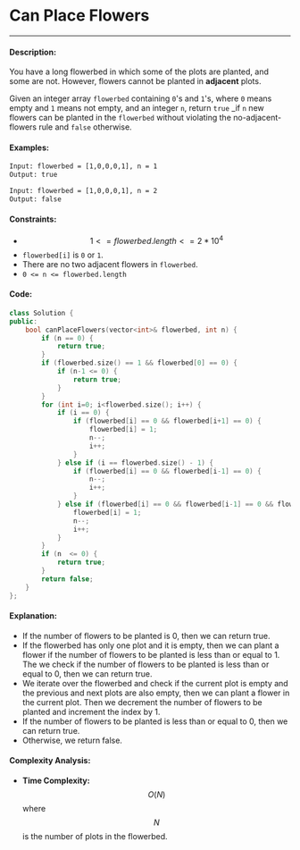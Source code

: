 # Can Place Flowers

-----

#### Description: 

You have a long flowerbed in which some of the plots are planted, and some are not. However, flowers cannot be planted in **adjacent** plots.

Given an integer array ```flowerbed``` containing ```0```'s and ```1```'s, where ```0``` means empty and ```1``` means not empty, and an integer ```n```, return ```true``` _if ```n``` new flowers can be planted in the ```flowerbed``` without violating the no-adjacent-flowers rule and ```false``` otherwise.

#### Examples:

```txt
Input: flowerbed = [1,0,0,0,1], n = 1
Output: true
```

```txt
Input: flowerbed = [1,0,0,0,1], n = 2
Output: false
```

#### Constraints: 

- $$1 <= flowerbed.length <= 2 * 10^4$$
- ```flowerbed[i]``` is ```0``` or ```1```.
- There are no two adjacent flowers in ```flowerbed```.
- ```0 <= n <= flowerbed.length```

#### Code: 

```cpp
class Solution {
public:
    bool canPlaceFlowers(vector<int>& flowerbed, int n) {
        if (n == 0) {
            return true;
        }
        if (flowerbed.size() == 1 && flowerbed[0] == 0) {
            if (n-1 <= 0) {
                return true;
            }
        }
        for (int i=0; i<flowerbed.size(); i++) {
            if (i == 0) {
                if (flowerbed[i] == 0 && flowerbed[i+1] == 0) {
                    flowerbed[i] = 1;
                    n--;
                    i++;
                }
            } else if (i == flowerbed.size() - 1) {
                if (flowerbed[i] == 0 && flowerbed[i-1] == 0) {
                    n--;
                    i++;
                }
            } else if (flowerbed[i] == 0 && flowerbed[i-1] == 0 && flowerbed[i+1] == 0) {
                flowerbed[i] = 1;
                n--;
                i++;
            }
        }
        if (n  <= 0) {
            return true;
        }
        return false;
    }
};
```

#### Explanation:

- If the number of flowers to be planted is 0, then we can return true.
- If the flowerbed has only one plot and it is empty, then we can plant a flower if the number of flowers to be planted is less than or equal to 1. The we check if the number of flowers to be planted is less than or equal to 0, then we can return true.
- We iterate over the flowerbed and check if the current plot is empty and the previous and next plots are also empty, then we can plant a flower in the current plot. Then we decrement the number of flowers to be planted and increment the index by 1.
- If the number of flowers to be planted is less than or equal to 0, then we can return true.
- Otherwise, we return false.

#### Complexity Analysis:

- **Time Complexity:** $$O(N)$$ where $$N$$ is the number of plots in the flowerbed.